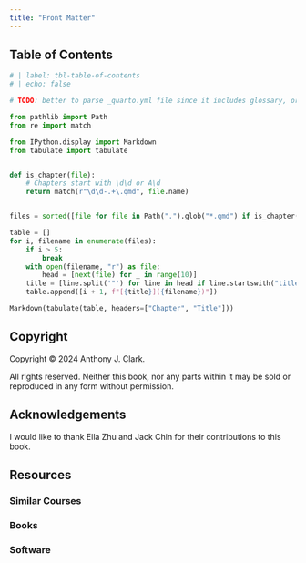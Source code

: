 ```yaml
---
title: "Front Matter"
---
```


## Table of Contents

<!-- TODO: fields: [image, title, reading-time] -->

```python
# | label: tbl-table-of-contents
# | echo: false

# TODO: better to parse _quarto.yml file since it includes glossary, order, etc.

from pathlib import Path
from re import match

from IPython.display import Markdown
from tabulate import tabulate


def is_chapter(file):
    # Chapters start with \d\d or A\d
    return match(r"\d\d-.+\.qmd", file.name)


files = sorted([file for file in Path(".").glob("*.qmd") if is_chapter(file)])

table = []
for i, filename in enumerate(files):
    if i > 5:
        break
    with open(filename, "r") as file:
        head = [next(file) for _ in range(10)]
    title = [line.split('"') for line in head if line.startswith("title")][0][1]
    table.append([i + 1, f"[{title}]({filename})"])

Markdown(tabulate(table, headers=["Chapter", "Title"]))
```

## Copyright

Copyright © 2024 Anthony J. Clark.

All rights reserved. Neither this book, nor any parts within it may be sold or reproduced in any form without permission.

## Acknowledgements

I would like to thank Ella Zhu and Jack Chin for their contributions to this book.

## Resources

### Similar Courses

### Books

### Software
